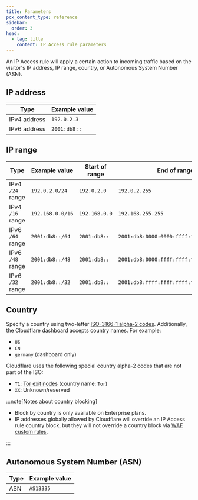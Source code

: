 ```yaml
---
title: Parameters
pcx_content_type: reference
sidebar:
  order: 3
head:
  - tag: title
    content: IP Access rule parameters
---
```


An IP Access rule will apply a certain action to incoming traffic based on the visitor's IP address, IP range, country, or Autonomous System Number (ASN).

## IP address

| Type         | Example value |
| ------------ | ------------- |
| IPv4 address | `192.0.2.3`   |
| IPv6 address | `2001:db8::`  |

## IP range

| Type             | Example value    | Start of range | End of range                             |                    Number of addresses |
| ---------------- | ---------------- | -------------- | ---------------------------------------- | -------------------------------------: |
| IPv4 `/24` range | `192.0.2.0/24`   | `192.0.2.0`    | `192.0.2.255`                            |                                    256 |
| IPv4 `/16` range | `192.168.0.0/16` | `192.168.0.0`  | `192.168.255.255`                        |                                 65,536 |
| IPv6 `/64` range | `2001:db8::/64`  | `2001:db8::`   | `2001:db8:0000:0000:ffff:ffff:ffff:ffff` |             18,446,744,073,709,551,616 |
| IPv6 `/48` range | `2001:db8::/48`  | `2001:db8::`   | `2001:db8:0000:ffff:ffff:ffff:ffff:ffff` |      1,208,925,819,614,629,174,706,176 |
| IPv6 `/32` range | `2001:db8::/32`  | `2001:db8::`   | `2001:db8:ffff:ffff:ffff:ffff:ffff:ffff` | 79,228,162,514,264,337,593,543,950,336 |

## Country

Specify a country using two-letter [ISO-3166-1 alpha-2 codes](https://www.iso.org/iso-3166-country-codes.html). Additionally, the Cloudflare dashboard accepts country names. For example:

- `US`
- `CN`
- `germany` (dashboard only)

Cloudflare uses the following special country alpha-2 codes that are not part of the ISO:

- `T1`: [Tor exit nodes](/network/onion-routing/) (country name: `Tor`)
- `XX`: Unknown/reserved

:::note[Notes about country blocking]

- Block by country is only available on Enterprise plans.
- IP addresses globally allowed by Cloudflare will override an IP Access rule country block, but they will not override a country block via [WAF custom rules](/waf/custom-rules/).

:::

## Autonomous System Number (ASN)

| Type | Example value |
| ---- | ------------- |
| ASN  | `AS13335`     |

